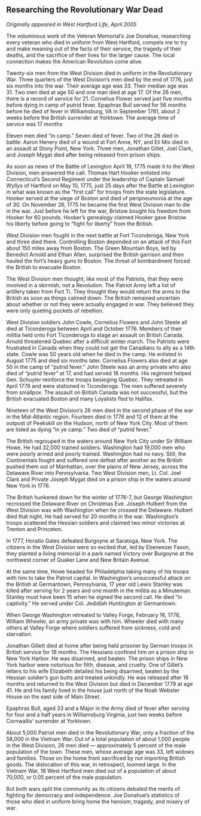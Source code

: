 ## Researching the Revolutionary War Dead {-}

*Originally appeared in West Hartford Life, April 2005*

The voluminous work of the Veteran Memorial’s Joe Donahue, researching every veteran who died in uniform from West Hartford, compels me to try and make meaning out of the facts of their service, the tragedy of their deaths, and the sacrifice of their lives for the larger cause. The local connection makes the American Revolution come alive.

Twenty-six men from the West Division died in uniform in the Revolutionary War. Three quarters of the West Division’s men died by the end of 1776, just six months into the war. Their average age was 33. Their median age was 31. Two men died at age 50 and one man died at age 17. Of the 26 men, there is a record of service for 21. Cornelius Flower served just five months before dying in camp of putrid fever. Epaphras Bull served for 56 months before he died of fever in Williamsburg, VA in September 1781, about 2 weeks before the British surrender at Yorktown. The average time of service was 17 months

Eleven men died “in camp.” Seven died of fever. Two of the 26 died in battle: Aaron Henery died of a wound at Fort Anne, NY, and Eli Mix died in an assault at Stony Point, New York. Three men, Jonathan Gillet, Joel Clark, and Joseph Mygat died after being released from prison ships.

As soon as news of the Battle of Lexington April 19, 1775 made it to the West Division, men answered the call. Thomas Hart Hooker enlisted into Connecticut’s Second Regiment under the leadership of Captain Samuel Wyllys of Hartford on May 10, 1775, just 25 days after the Battle at Lexington in what was known as the “first call” for troops from the state legislature. Hooker served at the siege of Boston and died of peripneumonia at the age of 30. On November 26, 1775 he became the first West Division man to die in the war. Just before he left for the war, Bristow bought his freedom from Hooker for 60 pounds. Hooker’s genealogy claimed Hooker gave Bristow his liberty before going to “fight for liberty” from the British.

West Division men fought in the next battle at Fort Ticonderoga, New York and three died there. Controlling Boston depended on an attack of this Fort about 150 miles away from Boston. The Green Mountain Boys, led by Benedict Arnold and Ethan Allen, surprised the British garrison and then hauled the fort’s heavy guns to Boston. The threat of bombardment forced the British to evacuate Boston.

The West Division men thought, like most of the Patriots, that they were involved in a skirmish, not a Revolution. The Patriot Army left a list of artillery taken from Fort Ti. They thought they would return the arms to the British as soon as things calmed down. The British remained uncertain about whether or not they were actually engaged in war. They believed they were only quieting pockets of rebellion.

West Division soldiers John Cowle, Cornelius Flowers and John Steele all died at Ticonderoga between April and October 1776. Members of their militia held onto Fort Ticonderoga to stage an assault on British Canada. Arnold threatened Quebec after a difficult winter march. The Patriots were frustrated in Canada when they could not get the Canadians to ally as a 14th state. Cowle was 50 years old when he died in the camp. He enlisted in August 1775 and died six months later. Cornelius Flowers also died at age 50 in the camp of “putrid fever.” John Steele was an army private who also died of “putrid fever” at 17, and had served 18 months. His regiment helped Gen. Schuyler reinforce the troops besieging Quebec. They retreated in April 1776 and were stationed in Ticonderoga. The men suffered severely from smallpox. The assault on British Canada was not successful, but the British evacuated Boston and many Loyalists fled to Halifax.

Nineteen of the West Division’s 26 men died in the second phase of the war in the Mid-Atlantic region. Fourteen died in 1776 and 12 of them at the outpost of Peekskill on the Hudson, north of New York City. Most of them are listed as dying “in ye camp.” Two died of “putrid fever.”

The British regrouped in the waters around New York City under Sir William Howe. He had 32,000 trained soldiers. Washington had 19,000 men who were poorly armed and poorly trained. Washington had no navy. Still, the Continentals fought and suffered one defeat after another as the British pushed them out of Manhattan, over the plains of New Jersey, across the Delaware River into Pennsylvania. Two West Division men, Lt. Col. Joel Clark and Private Joseph Mygat died on a prison ship in the waters around New York in 1776.

The British hunkered down for the winter of 1776-7, but George Washington recrossed the Delaware River on Christmas Eve. Joseph Hulbert from the West Division was with Washington when he crossed the Delaware. Hulbert died that night. He had served for 20 months in the war. Washington’s troops scattered the Hessian soldiers and claimed two minor victories at Trenton and Princeton.

In 1777, Horatio Gates defeated Burgoyne at Saratoga, New York. The citizens in the West Division were so excited that, led by Ebeneezer Faxon, they planted a living memorial in a park named Victory over Burgoyne at the northwest corner of Quaker Lane and New Britain Avenue.

At the same time, Howe headed for Philadelphia taking many of his troops with him to take the Patriot capital. In Washington’s unsuccessful attack on the British at Germantown, Pennsylvania, 17 year old Lewis Stanley was killed after serving for 2 years and one month in the militia as a Minuteman. Stanley must have been 15 when he signed the second call. He died “in captivity.” He served under Col. Jedidiah Huntington at Germantown.

When George Washington retreated to Valley Forge, February 16, 1778, William Wheeler, an army private was with him. Wheeler died with many others at Valley Forge where soldiers suffered from sickness, cold and starvation.

Jonathan Gillett died at home after being held prisoner by German troops in British service for 18 months. The Hessians confined him on a prison ship in New York Harbor. He was disarmed, and beaten. The prison ships in New York harbor were notorious for filth, disease, and cruelty. One of Gillet’s letters to his wife Elizabeth detailed his being disarmed, beaten by the Hessian soldier’s gun butts and treated unkindly. He was released after 18 months and returned to the West Division but died in December 1779 at age 41. He and his family lived in the house just north of the Noah Webster House on the east side of Main Street.

Epaphras Bull, aged 33 and a Major in the Army died of fever after serving for four and a half years in Williamsburg Virginia, just two weeks before Cornwallis’ surrender at Yorktown.

About 5,000 Patriot men died in the Revolutionary War, only a fraction of the 58,000 in the Vietnam War. Out of a total population of about 1,000 people in the West Division, 26 men died --- approximately 5 percent of the male population of the town. These men, whose average age was 33, left widows and families. Those on the home front sacrificed by not importing British goods. The dislocation of this war, in retrospect, loomed large. In the Vietnam War, 18 West Hartford men died out of a population of about 70,000, or 0.05 percent of the male population.

But both wars split the community as its citizens debated the merits of fighting for democracy and independence. Joe Donahue’s statistics of those who died in uniform bring home the heroism, tragedy, and misery of war.
